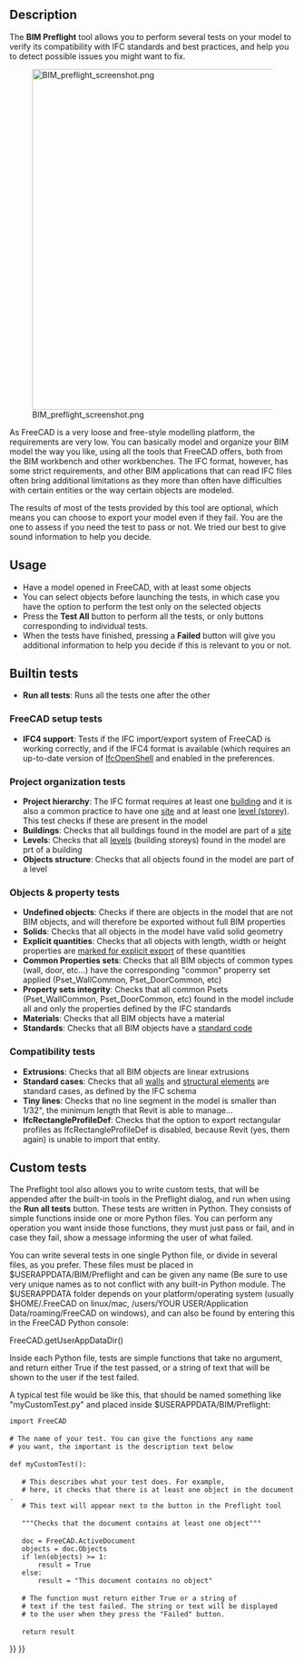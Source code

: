 <languages/>
<translate>

<!--T:25-->
{{Docnav
|[[Arch_Schedule|Schedule]]
|[[BIM_TogglePanels|TogglePanels]]
|[[BIM_Workbench|BIM]]
|IconL=Arch_Schedule.svg
|IconR=BIM_TogglePanels.svg
|IconC=Workbench_BIM.svg
}}

<!--T:1-->
{{GuiCommand
|Name=BIM Preflight
|MenuLocation=Manage → Preflight checks...
|Workbenches=[[BIM_Workbench|BIM]]
}}

==Description== <!--T:2-->

<!--T:5-->
The '''BIM Preflight''' tool allows you to perform several tests on your model to verify its compatibility with IFC standards and best practices, and help you to detect possible issues you might want to fix.

<!--T:3-->
[[Image:BIM preflight screenshot.png|600px]]

<!--T:4-->
As FreeCAD is a very loose and free-style modelling platform, the requirements are very low. You can basically model and organize your BIM model the way you like, using all the tools that FreeCAD offers, both from the BIM workbench and other workbenches. The IFC format, however, has some strict requirements, and other BIM applications that can read IFC files often bring additional limitations as they more than often have difficulties with certain entities or the way certain objects are modeled.

<!--T:6-->
The results of most of the tests provided by this tool are optional, which means you can choose to export your model even if they fail. You are the one to assess if you need the test to pass or not. We tried our best to give sound information to help you decide.

==Usage== <!--T:7-->

<!--T:8-->
* Have a model opened in FreeCAD, with at least some objects
* You can select objects before launching the tests, in which case you have the option to perform the test only on the selected objects
* Press the '''Test All''' button to perform all the tests, or only buttons corresponding to individual tests.
* When the tests have finished, pressing a '''Failed''' button will give you additional information to help you decide if this is relevant to you or not.

==Builtin tests== <!--T:9-->

<!--T:10-->
* '''Run all tests''': Runs all the tests one after the other

===FreeCAD setup tests=== <!--T:11-->

<!--T:12-->
* '''IFC4 support''': Tests if the IFC import/export system of FreeCAD is working correctly, and if the IFC4 format is available (which requires an up-to-date version of [[Arch IFC|IfcOpenShell]] and enabled in the preferences.

===Project organization tests=== <!--T:13-->

<!--T:14-->
* '''Project hierarchy''': The IFC format requires at least one [[Arch Building|building]] and it is also a common practice to have one [[Arch Site|site]] and at least one [[Arch BuildingPart|level (storey)]]. This test checks if these are present in the model
* '''Buildings''': Checks that all buildings found in the model are part of a [[Arch Site|site]]
* '''Levels''': Checks that all [[Arch BuildingPart|levels]] (building storeys) found in the model are prt of a building
* '''Objects structure''': Checks that all objects found in the model are part of a level

===Objects & property tests=== <!--T:15-->

<!--T:16-->
* '''Undefined objects''': Checks if there are objects in the model that are not BIM objects, and will therefore be exported without full BIM properties
* '''Solids''': Checks that all objects in the model have valid solid geometry
* '''Explicit quantities''': Checks that all objects with length, width or height properties are [[BIM IfcQuantities|marked for explicit export]] of these quantities
* '''Common Properties sets''': Checks that all BIM objects of common types (wall, door, etc...) have the corresponding "common" properry set applied (Pset_WallCommon, Pset_DoorCommon, etc)
* '''Property sets integrity''': Checks that all common Psets (Pset_WallCommon, Pset_DoorCommon, etc) found in the model include all and only the properties defined by the IFC standards
* '''Materials''': Checks that all BIM objects have a material
* '''Standards''': Checks that all BIM objects have a [[BIM Classification|standard code]]

===Compatibility tests=== <!--T:17-->

<!--T:18-->
* '''Extrusions''': Checks that all BIM objects are linear extrusions
* '''Standard cases''': Checks that all [[Arch Wall|walls]] and [[Arch Structure|structural elements]] are standard cases, as defined by the IFC schema
* '''Tiny lines''': Checks that no line segment in the model is smaller than 1/32", the minimum length that Revit is able to manage...
* '''IfcRectangleProfileDef''': Checks that the option to export rectangular profiles as IfcRectangleProfileDef is disabled, because Revit (yes, them again) is unable to import that entity.

==Custom tests== <!--T:19-->

<!--T:20-->
The Preflight tool also allows you to write custom tests, that will be appended after the built-in tools in the Preflight dialog, and run when using the '''Run all tests''' button. These tests are written in Python. They consists of simple functions inside one or more Python files. You can perform any operation you want inside those functions, they must just pass or fail, and in case they fail, show a message informing the user of what failed.

<!--T:21-->
You can write several tests in one single Python file, or divide in several files, as you prefer. These files must be placed in $USERAPPDATA/BIM/Preflight and can be given any name (Be sure to use very unique names as to not conflict with any built-in Python module. The $USERAPPDATA folder depends on your platform/operating system (usually $HOME/.FreeCAD on linux/mac, /users/YOUR USER/Application Data/roaming/FreeCAD on windows), and can also be found by entering this in the FreeCAD Python console:

</translate>

 <!--T:22-->
FreeCAD.getUserAppDataDir()

<translate>

<!--T:23-->
Inside each Python file, tests are simple functions that take no argument, and return either True if the test passed, or a string of text that will be shown to the user if the test failed.

<!--T:24-->
A typical test file would be like this, that should be named something like "myCustomTest.py" and placed inside $USERAPPDATA/BIM/Preflight:

</translate>
 import FreeCAD
 
 # The name of your test. You can give the functions any name
 # you want, the important is the description text below
 
 def myCustomTest():
 
    # This describes what your test does. For example,
    # here, it checks that there is at least one object in the document.
    # This text will appear next to the button in the Preflight tool
 
    """Checks that the document contains at least one object"""
 
    doc = FreeCAD.ActiveDocument
    objects = doc.Objects
    if len(objects) >= 1:
        result = True
    else:
        result = "This document contains no object"
 
    # The function must return either True or a string of
    # text if the test failed. The string or text will be displayed
    # to the user when they press the "Failed" button.
 
    return result
<translate>


<!--T:26-->
{{Docnav
|[[Arch_Schedule|Schedule]]
|[[BIM_TogglePanels|TogglePanels]]
|[[BIM_Workbench|BIM]]
|IconL=Arch_Schedule.svg
|IconR=BIM_TogglePanels.svg
|IconC=Workbench_BIM.svg
}}

</translate>
{{BIM_Tools_navi{{#translation:}}}}
{{Userdocnavi{{#translation:}}}}